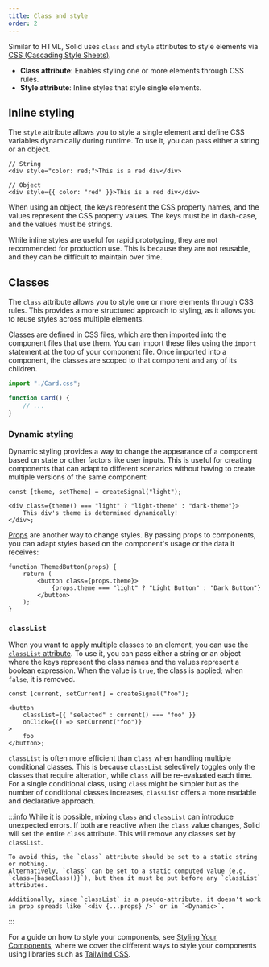 ```yaml
---
title: Class and style
order: 2
---
```


Similar to HTML, Solid uses `class` and `style` attributes to style elements via [CSS (Cascading Style Sheets)](https://developer.mozilla.org/en-US/docs/Glossary/CSS).

- **Class attribute**: Enables styling one or more elements through CSS rules.
- **Style attribute**: Inline styles that style single elements.

## Inline styling

The `style` attribute allows you to style a single element and define CSS variables dynamically during runtime.
To use it, you can pass either a string or an object.

```tsx
// String
<div style="color: red;">This is a red div</div>

// Object
<div style={{ color: "red" }}>This is a red div</div>
```

When using an object, the keys represent the CSS property names, and the values represent the CSS property values.
The keys must be in dash-case, and the values must be strings.

<EraserLink
	href="https://app.eraser.io/workspace/maDvFw5OryuPJOwSLyK9?elements=PgkKTGxuuOtDiQ_1KDA5dw"
	preview="https://app.eraser.io/workspace/maDvFw5OryuPJOwSLyK9/preview?elements=PgkKTGxuuOtDiQ_1KDA5dw&type=embed"
/>

While inline styles are useful for rapid prototyping, they are not recommended for production use.
This is because they are not reusable, and they can be difficult to maintain over time.

## Classes

The `class` attribute allows you to style one or more elements through CSS rules.
This provides a more structured approach to styling, as it allows you to reuse styles across multiple elements.

Classes are defined in CSS files, which are then imported into the component files that use them.
You can import these files using the `import` statement at the top of your component file.
Once imported into a component, the classes are scoped to that component and any of its children.

```jsx
import "./Card.css";

function Card() {
	// ...
}
```

### Dynamic styling

Dynamic styling provides a way to change the appearance of a component based on state or other factors like user inputs.
This is useful for creating components that can adapt to different scenarios without having to create multiple versions of the same component:

```tsx
const [theme, setTheme] = createSignal("light");

<div class={theme() === "light" ? "light-theme" : "dark-theme"}>
	This div's theme is determined dynamically!
</div>;
```

[Props](/concepts/components/props) are another way to change styles.
By passing props to components, you can adapt styles based on the component's usage or the data it receives:

```tsx
function ThemedButton(props) {
	return (
		<button class={props.theme}>
			{props.theme === "light" ? "Light Button" : "Dark Button"}
		</button>
	);
}
```

### `classList`

When you want to apply multiple classes to an element, you can use the [`classList` attribute](https://developer.mozilla.org/en-US/docs/Web/API/Element/classList).
To use it, you can pass either a string or an object where the keys represent the class names and the values represent a boolean expression.
When the value is `true`, the class is applied; when `false`, it is removed.

```tsx
const [current, setCurrent] = createSignal("foo");

<button
	classList={{ "selected" : current() === "foo" }}
	onClick={() => setCurrent("foo")}
>
	foo
</button>;
```

`classList` is often more efficient than `class` when handling multiple conditional classes.
This is because `classList` selectively toggles only the classes that require alteration, while `class` will be re-evaluated each time.
For a single conditional class, using `class` might be simpler but as the number of conditional classes increases, `classList` offers a more readable and declarative approach.

:::info
    While it is possible, mixing `class` and `classList` can introduce unexpected errors.
    If both are reactive when the `class` value changes, Solid will set the entire `class` attribute.
    This will remove any classes set by `classList`.

    To avoid this, the `class` attribute should be set to a static string or nothing.
    Alternatively, `class` can be set to a static computed value (e.g. `class={baseClass()}`), but then it must be put before any `classList` attributes.

    Additionally, since `classList` is a pseudo-attribute, it doesn't work in prop spreads like `<div {...props} />` or in `<Dynamic>`.
:::

For a guide on how to style your components, see [Styling Your Components](/guides/styling-your-components), where we cover the different ways to style your components using libraries such as [Tailwind CSS](https://tailwindcss.com/).
